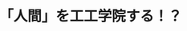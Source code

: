 ﻿---
title: "「人間」を工工学院する！？"
category: "工学院"
vol: "36"
interviewee: "伊藤 謙治 "
url: ""
tags: []
pdf: "36-1.pdf"
facephoto: ""
career: ""
preface: "人間が機械や環境とうまく接していくための学問である人間工工学院を扱う。新幹線を運転する際の眼球運動などを測定して人間の動作をシュミレートし、安全性の向上に役立てる。"
---
